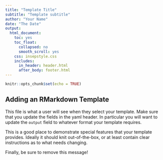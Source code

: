```yaml
---
title: "Template Title"
subtitle: "Template subtitle"
author: "Your Name"
date: "The Date"
output: 
  html_document: 
    toc: yes
    toc_float:
      collapsed: no
      smooth_scroll: yes
    css: insepstyle.css
    includes:
      in_header: header.html
      after_body: footer.html
---
```


```r
knitr::opts_chunk$set(echo = TRUE)
```

## Adding an RMarkdown Template

This file is what a user will see when they select your template. Make sure that you update the fields in the yaml header. In particular you will want to update the `output` field to whatever format your template requires.

This is a good place to demonstrate special features that your template provides. Ideally it should knit out-of-the-box, or at least contain clear instructions as to what needs changing.

Finally, be sure to remove this message!
